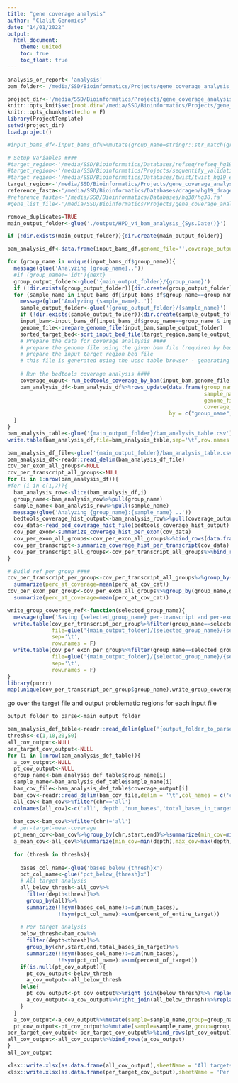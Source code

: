 ```yaml
---
title: "gene coverage analysis"
author: "Clalit Genomics"
date: "14/01/2022"
output: 
  html_document:
    theme: united
    toc: true
    toc_float: true
---
```


```r
analysis_or_report<-'analysis'
bam_folder<-'/media/SSD/Bioinformatics/Projects/gene_coverage_analysis_2022/data/bam_analysis/input/'

project_dir<-'/media/SSD/Bioinformatics/Projects/gene_coverage_analysis_2022/'
knitr::opts_knit$set(root.dir='/media/SSD/Bioinformatics/Projects/gene_coverage_analysis_2022/')
knitr::opts_chunk$set(echo = F)
library(ProjectTemplate)
setwd(project_dir)
load.project()

#input_bams_df<-input_bams_df%>%mutate(group_name=stringr::str_match(group_name,'(agilent|idt|twist)')[,1])
```

```r
# Setup Variables ####
#target_region<-'/media/SSD/Bioinformatics/Databases/refseq/refseq_hg19_curated_cds_20220403.bed.gz'
#target_region<-'/media/SSD/Bioinformatics/Projects/sequentify_validation_202308/NovaseqR7/targets.hg38.no_info.bed'
#target_region<-'/media/SSD/Bioinformatics/Databases/twist/twist_hg19_exome_comp_spikein_v2.0.2_targets_sorted.re_annotated_0.pad50.bed'
target_region<-'/media/SSD/Bioinformatics/Projects/gene_coverage_analysis_2022/data/target_intervals/HPD_v4_target_hg19.txt.bed'
reference_fasta<-'/media/SSD/Bioinformatics/Databases/dragen/hg19_dragen.fa'
#reference_fasta<-'/media/SSD/Bioinformatics/Databases/hg38/hg38.fa'
#gene_list_file<-'/media/SSD/Bioinformatics/Projects/gene_coverage_analysis_2022/data/gene_lists/mody_panel.csv'


```

```r
remove_duplicates=TRUE
main_output_folder<-glue('./output/HPD_v4_bam_analysis_{Sys.Date()}')

if (!dir.exists(main_output_folder)){dir.create(main_output_folder)}

bam_analysis_df<-data.frame(input_bams_df,genome_file='',coverage_output='')

for (group_name in unique(input_bams_df$group_name)){
  message(glue('Analyzing {group_name}..'))
  #if (group_name!='idt'){next}
  group_output_folder<-glue('{main_output_folder}/{group_name}')
  if (!dir.exists(group_output_folder)){dir.create(group_output_folder)}
  for (sample_name in input_bams_df[input_bams_df$group_name==group_name,'sample_name']){
    message(glue('Analyzing {sample_name}..'))
    sample_output_folder<-glue('{group_output_folder}/{sample_name}')
    if (!dir.exists(sample_output_folder)){dir.create(sample_output_folder)}
    input_bam<-input_bams_df[input_bams_df$group_name==group_name & input_bams_df$sample_name==sample_name,'sample_path']
    genome_file<-prepare_genome_file(input_bam,sample_output_folder)
    sorted_target_bed<-sort_input_bed_file(target_region,sample_output_folder,genome_file)
    # Prepare the data for coverage analsysis ####
    # prepare the genome file using the given bam file (required by bedtools)
    # prepare the input target region bed file
    # this file is generated using the ucsc table browser - generating a bed file with the CODING exons
  
    # Run the bedtools coverage analysis #### 
    coverage_ouput<-run_bedtools_coverage_by_bam(input_bam,genome_file,sorted_target_bed,sample_output_folder,remove_duplicates=remove_duplicates)
    bam_analysis_df<-bam_analysis_df%>%rows_update(data.frame(group_name=group_name,
                                                              sample_name=sample_name,
                                                              genome_file=genome_file,
                                                              coverage_output=coverage_ouput),
                                                   by = c("group_name","sample_name"))
  }
}
bam_analysis_table<-glue('{main_output_folder}/bam_analysis_table.csv')
write.table(bam_analysis_df,file=bam_analysis_table,sep='\t',row.names = F)

```

```r
bam_analysis_df_file<-glue('{main_output_folder}/bam_analysis_table.csv')
bam_analysis_df<-readr::read_delim(bam_analysis_df_file)
cov_per_exon_all_groups<-NULL
cov_per_transcript_all_groups<-NULL
for (i in 1:nrow(bam_analysis_df)){
#for (i in c(1,7)){
  bam_analysis_row<-slice(bam_analysis_df,i)
  group_name<-bam_analysis_row%>%pull(group_name)
  sample_name<-bam_analysis_row%>%pull(sample_name)
  message(glue('Analyzing {group_name}:{sample_name} ..'))
  bedtools_coverage_hist_output<-bam_analysis_row%>%pull(coverage_output)
  cov_data<-read_bed_coverage_hist_file(bedtools_coverage_hist_output)
  cov_per_exon<-summarize_coverage_hist_per_exon(cov_data)
  cov_per_exon_all_groups<-cov_per_exon_all_groups%>%bind_rows(data.frame(group_name=group_name,cov_per_exon))
  cov_per_transcript<-summarize_coverage_hist_per_transcript(cov_data)
  cov_per_transcript_all_groups<-cov_per_transcript_all_groups%>%bind_rows(data.frame(group_name=group_name,cov_per_transcript))
}

# Build ref per group ####
cov_per_transcript_per_group<-cov_per_transcript_all_groups%>%group_by(group_name,gene_name,transcript_name,chr,coverage_cat)%>%
  summarize(perc_at_coverage=mean(perc_at_cov_cat))
cov_per_exon_per_group<-cov_per_exon_all_groups%>%group_by(group_name,gene_name,transcript_name,exon_num,chr,coverage_cat)%>%
  summarize(perc_at_coverage=mean(perc_at_cov_cat))

write_group_coverage_ref<-function(selected_group_name){
  message(glue('Saving {selected_group_name} per-transcript and per-exon coverage reference'))
  write.table(cov_per_transcript_per_group%>%filter(group_name==selected_group_name),
              file=glue('{main_output_folder}/{selected_group_name}/{selected_group_name}_per_transcript_coverage_reference.tsv'),
              sep='\t',
              row.names = F)
  write.table(cov_per_exon_per_group%>%filter(group_name==selected_group_name),
              file=glue('{main_output_folder}/{selected_group_name}/{selected_group_name}_per_exon_coverage_reference.tsv'),
              sep='\t',
              row.names = F)
}
library(purrr)
map(unique(cov_per_transcript_per_group$group_name),write_group_coverage_ref)

```

go over the target file and output problematic regions for each input file

```r
output_folder_to_parse<-main_output_folder

bam_analysis_def_table<-readr::read_delim(glue('{output_folder_to_parse}/bam_analysis_table.csv'))
threshs<-c(1,10,20,50)
all_cov_output<-NULL
per_target_cov_output<-NULL
for (i in 1:nrow(bam_analysis_def_table)){
  a_cov_output<-NULL
  pt_cov_output<-NULL
  group_name<-bam_analysis_def_table$group_name[i]
  sample_name<-bam_analysis_def_table$sample_name[i]
  bam_cov_file<-bam_analysis_def_table$coverage_output[i]
  bam_cov<-readr::read_delim(bam_cov_file,delim = '\t',col_names = c('chr','start','end','depth','num_bases','total_bases_in_target','percent_of_target'))
  all_cov<-bam_cov%>%filter(chr=='all')
  colnames(all_cov)<-c('all','depth','num_bases','total_bases_in_target','percent_of_entire_target','X1','X2')
  
  bam_cov<-bam_cov%>%filter(chr!='all')
  # per-target-mean-coverage
  pt_mean_cov<-bam_cov%>%group_by(chr,start,end)%>%summarize(min_cov=min(depth),max_cov=max(depth),mean_cov=sum(depth*percent_of_target))
  a_mean_cov<-all_cov%>%summarize(min_cov=min(depth),max_cov=max(depth),mean_cov=sum(depth*percent_of_entire_target))
  
  for (thresh in threshs){
    
    bases_col_name<-glue('bases_below_{thresh}x')
    pct_col_name<-glue('pct_below_{thresh}x')
    # All target analysis
    all_below_thresh<-all_cov%>%
      filter(depth<thresh)%>%
      group_by(all)%>%
      summarize(!!sym(bases_col_name):=sum(num_bases),
                !!sym(pct_col_name):=sum(percent_of_entire_target))
  
    # Per target analysis
    below_thresh<-bam_cov%>%
      filter(depth<thresh)%>%
      group_by(chr,start,end,total_bases_in_target)%>%
      summarize(!!sym(bases_col_name):=sum(num_bases),
                !!sym(pct_col_name):=sum(percent_of_target))
    if(is.null(pt_cov_output)){
      pt_cov_output<-below_thresh 
      a_cov_output<-all_below_thresh
    }else{
      pt_cov_output<-pt_cov_output%>%right_join(below_thresh)%>% replace(is.na(.), 0)
      a_cov_output<-a_cov_output%>%right_join(all_below_thresh)%>%replace(is.na(.), 0)
    }
  }
  a_cov_output<-a_cov_output%>%mutate(sample=sample_name,group=group_name)%>%bind_cols(a_mean_cov)
  pt_cov_output<-pt_cov_output%>%mutate(sample=sample_name,group=group_name)%>%left_join(pt_mean_cov)
per_target_cov_output<-per_target_cov_output%>%bind_rows(pt_cov_output)
all_cov_output<-all_cov_output%>%bind_rows(a_cov_output)
}
all_cov_output

xlsx::write.xlsx(as.data.frame(all_cov_output),sheetName = 'All targets coverage',row.names = FALSE,file=glue('{output_folder_to_parse}/target_coverage_analysis.{Sys.Date()}.xls'))
xlsx::write.xlsx(as.data.frame(per_target_cov_output),sheetName = 'Per target coverage',row.names = FALSE,file=glue('{output_folder_to_parse}/target_coverage_analysis.{Sys.Date()}.xls'),append = TRUE)

```
